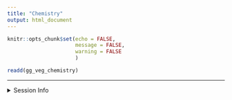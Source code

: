 ```yaml
---
title: "Chemistry"
output: html_document
---
```


```r
knitr::opts_chunk$set(echo = FALSE,
                      message = FALSE,
                      warning = FALSE
                      )
```


```r
readd(gg_veg_chemistry)
```






---

<details>
  <summary>Session Info</summary>
  
  Date run: `r Sys.Date()`

Session Info:
```r
sessionInfo()
```

  
  
</details>

